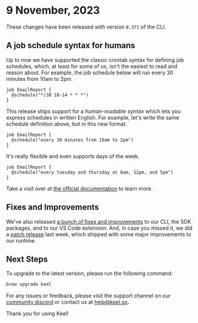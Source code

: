 # 9 November, 2023

These changes have been released with version `0.371` of the CLI.

## A job schedule syntax for humans

Up to now we have supported the classic crontab syntax for defining job schedules, which, at least for some of us, isn't the easiest to read and reason about. For example, the job schedule below will run every 30 minutes from 10am to 2pm.

```keel filename="Syntax for robots"
job EmailReport {
  @schedule("*/30 10-14 * * *")
}
```

This release ships support for a *human-readable syntax* which lets you express schedules in written English. For example, let's write the same schedule definition above, but in this new format.

```keel filename="Syntax for humans"
job EmailReport {
  @schedule("every 30 minutes from 10am to 2pm")
}
```

It's really flexible and even supports days of the week.

```keel
job EmailReport {
  @schedule("every tuesday and thursday at 8am, 12pm, and 5pm")
}
```

Take a visit over at [the official documentation](/jobs) to learn more.

## Fixes and Improvements

We've also released [a bunch of fixes and improvements](https://github.com/teamkeel/keel/releases/tag/v0.371.0) to our CLI, the SDK packages, and to our VS Code extension. And, in case you missed it, we did a [patch release](https://github.com/teamkeel/keel/releases/tag/v0.370.1) last week, which shipped with some major improvements to our runtime.

## Next Steps

To upgrade to the latest version, please run the following command:

```bash
brew upgrade keel
```

For any issues or feedback, please visit the support channel on our [community discord](https://keel.so/discord) or contact us at [help@keel.so](mailto:help@keel.so)**.**

Thank you for using Keel!
